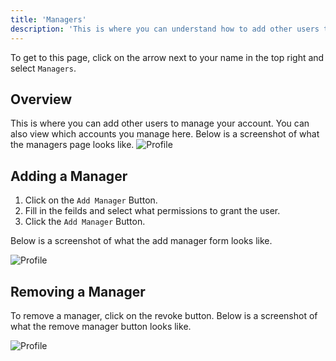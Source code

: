 ```yaml
---
title: 'Managers'
description: 'This is where you can understand how to add other users to manage your account.'
---
```


To get to this page, click on the arrow next to your name in the top right and select `Managers`.

## Overview

This is where you can add other users to manage your account. You can also view which accounts you manage here. Below is a screenshot of what the managers page looks like.
![Profile](/media/billing-managers-over.png)

## Adding a Manager

1. Click on the `Add Manager` Button.
2. Fill in the feilds and select what permissions to grant the user.
3. Click the `Add Manager` Button.

Below is a screenshot of what the add manager form looks like.

![Profile](/media/billing-managers-invite.png)


## Removing a Manager

To remove a manager, click on the revoke button. Below is a screenshot of what the remove manager button looks like.

![Profile](/media/billing-managers-options.png)
